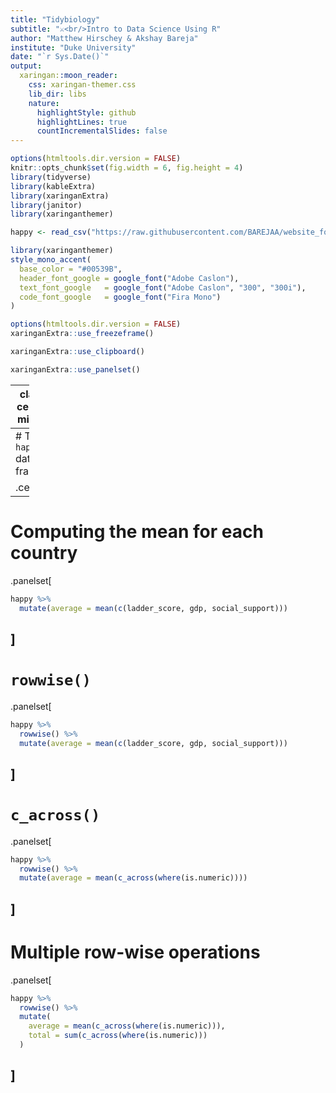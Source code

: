 ```yaml
---
title: "Tidybiology"
subtitle: "⚔<br/>Intro to Data Science Using R"
author: "Matthew Hirschey & Akshay Bareja"
institute: "Duke University"
date: "`r Sys.Date()`"
output:
  xaringan::moon_reader:
    css: xaringan-themer.css
    lib_dir: libs
    nature:
      highlightStyle: github
      highlightLines: true
      countIncrementalSlides: false
---
```



```r
options(htmltools.dir.version = FALSE)
knitr::opts_chunk$set(fig.width = 6, fig.height = 4) 
library(tidyverse)
library(kableExtra)
library(xaringanExtra)
library(janitor)
library(xaringanthemer)

happy <- read_csv("https://raw.githubusercontent.com/BAREJAA/website_for_john/master/datasets/happy_small.csv")
```

```r
library(xaringanthemer)
style_mono_accent(
  base_color = "#00539B",
  header_font_google = google_font("Adobe Caslon"),
  text_font_google   = google_font("Adobe Caslon", "300", "300i"),
  code_font_google   = google_font("Fira Mono")
)
```

```r
options(htmltools.dir.version = FALSE)
xaringanExtra::use_freezeframe()
```

```r
xaringanExtra::use_clipboard()
```

```r
xaringanExtra::use_panelset()
```

---
class: center, middle

# Per-Row Operations

---
# The `happy` data frame

.center[
```r
happy %>% 
  kbl %>% 
  kable_styling()
```
]
---
# Computing the mean for each country

.panelset[
```r
happy %>% 
  mutate(average = mean(c(ladder_score, gdp, social_support)))
```
]
---
# `rowwise()`
  
.panelset[
```r
happy %>% 
  rowwise() %>% 
  mutate(average = mean(c(ladder_score, gdp, social_support)))
```
]
---
# `c_across()`
  
.panelset[
```r
happy %>% 
  rowwise() %>% 
  mutate(average = mean(c_across(where(is.numeric))))
```
]
---
# Multiple row-wise operations
  
.panelset[
```r
happy %>% 
  rowwise() %>% 
  mutate(
    average = mean(c_across(where(is.numeric))),
    total = sum(c_across(where(is.numeric)))
  )
```
]
---
